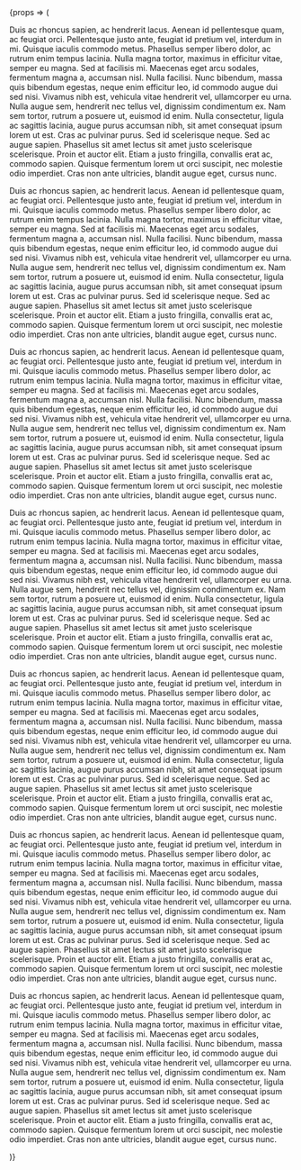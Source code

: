 
<Meta title="Atoms/BackToTop" component={BackToTop} />

<Canvas>
    <Story name="Basic">
        {props => (
            <Box width="800px" display="flex">
                <div>
                    <P>
                        Duis ac rhoncus sapien, ac hendrerit lacus. Aenean id
                        pellentesque quam, ac feugiat orci. Pellentesque justo
                        ante, feugiat id pretium vel, interdum in mi. Quisque
                        iaculis commodo metus. Phasellus semper libero dolor, ac
                        rutrum enim tempus lacinia. Nulla magna tortor, maximus
                        in efficitur vitae, semper eu magna. Sed at facilisis
                        mi. Maecenas eget arcu sodales, fermentum magna a,
                        accumsan nisl. Nulla facilisi. Nunc bibendum, massa quis
                        bibendum egestas, neque enim efficitur leo, id commodo
                        augue dui sed nisi. Vivamus nibh est, vehicula vitae
                        hendrerit vel, ullamcorper eu urna. Nulla augue sem,
                        hendrerit nec tellus vel, dignissim condimentum ex. Nam
                        sem tortor, rutrum a posuere ut, euismod id enim. Nulla
                        consectetur, ligula ac sagittis lacinia, augue purus
                        accumsan nibh, sit amet consequat ipsum lorem ut est.
                        Cras ac pulvinar purus. Sed id scelerisque neque. Sed ac
                        augue sapien. Phasellus sit amet lectus sit amet justo
                        scelerisque scelerisque. Proin et auctor elit. Etiam a
                        justo fringilla, convallis erat ac, commodo sapien.
                        Quisque fermentum lorem ut orci suscipit, nec molestie
                        odio imperdiet. Cras non ante ultricies, blandit augue
                        eget, cursus nunc.
                    </P>
                    <P>
                        Duis ac rhoncus sapien, ac hendrerit lacus. Aenean id
                        pellentesque quam, ac feugiat orci. Pellentesque justo
                        ante, feugiat id pretium vel, interdum in mi. Quisque
                        iaculis commodo metus. Phasellus semper libero dolor, ac
                        rutrum enim tempus lacinia. Nulla magna tortor, maximus
                        in efficitur vitae, semper eu magna. Sed at facilisis
                        mi. Maecenas eget arcu sodales, fermentum magna a,
                        accumsan nisl. Nulla facilisi. Nunc bibendum, massa quis
                        bibendum egestas, neque enim efficitur leo, id commodo
                        augue dui sed nisi. Vivamus nibh est, vehicula vitae
                        hendrerit vel, ullamcorper eu urna. Nulla augue sem,
                        hendrerit nec tellus vel, dignissim condimentum ex. Nam
                        sem tortor, rutrum a posuere ut, euismod id enim. Nulla
                        consectetur, ligula ac sagittis lacinia, augue purus
                        accumsan nibh, sit amet consequat ipsum lorem ut est.
                        Cras ac pulvinar purus. Sed id scelerisque neque. Sed ac
                        augue sapien. Phasellus sit amet lectus sit amet justo
                        scelerisque scelerisque. Proin et auctor elit. Etiam a
                        justo fringilla, convallis erat ac, commodo sapien.
                        Quisque fermentum lorem ut orci suscipit, nec molestie
                        odio imperdiet. Cras non ante ultricies, blandit augue
                        eget, cursus nunc.
                    </P>
                    <P>
                        Duis ac rhoncus sapien, ac hendrerit lacus. Aenean id
                        pellentesque quam, ac feugiat orci. Pellentesque justo
                        ante, feugiat id pretium vel, interdum in mi. Quisque
                        iaculis commodo metus. Phasellus semper libero dolor, ac
                        rutrum enim tempus lacinia. Nulla magna tortor, maximus
                        in efficitur vitae, semper eu magna. Sed at facilisis
                        mi. Maecenas eget arcu sodales, fermentum magna a,
                        accumsan nisl. Nulla facilisi. Nunc bibendum, massa quis
                        bibendum egestas, neque enim efficitur leo, id commodo
                        augue dui sed nisi. Vivamus nibh est, vehicula vitae
                        hendrerit vel, ullamcorper eu urna. Nulla augue sem,
                        hendrerit nec tellus vel, dignissim condimentum ex. Nam
                        sem tortor, rutrum a posuere ut, euismod id enim. Nulla
                        consectetur, ligula ac sagittis lacinia, augue purus
                        accumsan nibh, sit amet consequat ipsum lorem ut est.
                        Cras ac pulvinar purus. Sed id scelerisque neque. Sed ac
                        augue sapien. Phasellus sit amet lectus sit amet justo
                        scelerisque scelerisque. Proin et auctor elit. Etiam a
                        justo fringilla, convallis erat ac, commodo sapien.
                        Quisque fermentum lorem ut orci suscipit, nec molestie
                        odio imperdiet. Cras non ante ultricies, blandit augue
                        eget, cursus nunc.
                    </P>
                    <P>
                        Duis ac rhoncus sapien, ac hendrerit lacus. Aenean id
                        pellentesque quam, ac feugiat orci. Pellentesque justo
                        ante, feugiat id pretium vel, interdum in mi. Quisque
                        iaculis commodo metus. Phasellus semper libero dolor, ac
                        rutrum enim tempus lacinia. Nulla magna tortor, maximus
                        in efficitur vitae, semper eu magna. Sed at facilisis
                        mi. Maecenas eget arcu sodales, fermentum magna a,
                        accumsan nisl. Nulla facilisi. Nunc bibendum, massa quis
                        bibendum egestas, neque enim efficitur leo, id commodo
                        augue dui sed nisi. Vivamus nibh est, vehicula vitae
                        hendrerit vel, ullamcorper eu urna. Nulla augue sem,
                        hendrerit nec tellus vel, dignissim condimentum ex. Nam
                        sem tortor, rutrum a posuere ut, euismod id enim. Nulla
                        consectetur, ligula ac sagittis lacinia, augue purus
                        accumsan nibh, sit amet consequat ipsum lorem ut est.
                        Cras ac pulvinar purus. Sed id scelerisque neque. Sed ac
                        augue sapien. Phasellus sit amet lectus sit amet justo
                        scelerisque scelerisque. Proin et auctor elit. Etiam a
                        justo fringilla, convallis erat ac, commodo sapien.
                        Quisque fermentum lorem ut orci suscipit, nec molestie
                        odio imperdiet. Cras non ante ultricies, blandit augue
                        eget, cursus nunc.
                    </P>
                    <P>
                        Duis ac rhoncus sapien, ac hendrerit lacus. Aenean id
                        pellentesque quam, ac feugiat orci. Pellentesque justo
                        ante, feugiat id pretium vel, interdum in mi. Quisque
                        iaculis commodo metus. Phasellus semper libero dolor, ac
                        rutrum enim tempus lacinia. Nulla magna tortor, maximus
                        in efficitur vitae, semper eu magna. Sed at facilisis
                        mi. Maecenas eget arcu sodales, fermentum magna a,
                        accumsan nisl. Nulla facilisi. Nunc bibendum, massa quis
                        bibendum egestas, neque enim efficitur leo, id commodo
                        augue dui sed nisi. Vivamus nibh est, vehicula vitae
                        hendrerit vel, ullamcorper eu urna. Nulla augue sem,
                        hendrerit nec tellus vel, dignissim condimentum ex. Nam
                        sem tortor, rutrum a posuere ut, euismod id enim. Nulla
                        consectetur, ligula ac sagittis lacinia, augue purus
                        accumsan nibh, sit amet consequat ipsum lorem ut est.
                        Cras ac pulvinar purus. Sed id scelerisque neque. Sed ac
                        augue sapien. Phasellus sit amet lectus sit amet justo
                        scelerisque scelerisque. Proin et auctor elit. Etiam a
                        justo fringilla, convallis erat ac, commodo sapien.
                        Quisque fermentum lorem ut orci suscipit, nec molestie
                        odio imperdiet. Cras non ante ultricies, blandit augue
                        eget, cursus nunc.
                    </P>
                    <P>
                        Duis ac rhoncus sapien, ac hendrerit lacus. Aenean id
                        pellentesque quam, ac feugiat orci. Pellentesque justo
                        ante, feugiat id pretium vel, interdum in mi. Quisque
                        iaculis commodo metus. Phasellus semper libero dolor, ac
                        rutrum enim tempus lacinia. Nulla magna tortor, maximus
                        in efficitur vitae, semper eu magna. Sed at facilisis
                        mi. Maecenas eget arcu sodales, fermentum magna a,
                        accumsan nisl. Nulla facilisi. Nunc bibendum, massa quis
                        bibendum egestas, neque enim efficitur leo, id commodo
                        augue dui sed nisi. Vivamus nibh est, vehicula vitae
                        hendrerit vel, ullamcorper eu urna. Nulla augue sem,
                        hendrerit nec tellus vel, dignissim condimentum ex. Nam
                        sem tortor, rutrum a posuere ut, euismod id enim. Nulla
                        consectetur, ligula ac sagittis lacinia, augue purus
                        accumsan nibh, sit amet consequat ipsum lorem ut est.
                        Cras ac pulvinar purus. Sed id scelerisque neque. Sed ac
                        augue sapien. Phasellus sit amet lectus sit amet justo
                        scelerisque scelerisque. Proin et auctor elit. Etiam a
                        justo fringilla, convallis erat ac, commodo sapien.
                        Quisque fermentum lorem ut orci suscipit, nec molestie
                        odio imperdiet. Cras non ante ultricies, blandit augue
                        eget, cursus nunc.
                    </P>
                    <P>
                        Duis ac rhoncus sapien, ac hendrerit lacus. Aenean id
                        pellentesque quam, ac feugiat orci. Pellentesque justo
                        ante, feugiat id pretium vel, interdum in mi. Quisque
                        iaculis commodo metus. Phasellus semper libero dolor, ac
                        rutrum enim tempus lacinia. Nulla magna tortor, maximus
                        in efficitur vitae, semper eu magna. Sed at facilisis
                        mi. Maecenas eget arcu sodales, fermentum magna a,
                        accumsan nisl. Nulla facilisi. Nunc bibendum, massa quis
                        bibendum egestas, neque enim efficitur leo, id commodo
                        augue dui sed nisi. Vivamus nibh est, vehicula vitae
                        hendrerit vel, ullamcorper eu urna. Nulla augue sem,
                        hendrerit nec tellus vel, dignissim condimentum ex. Nam
                        sem tortor, rutrum a posuere ut, euismod id enim. Nulla
                        consectetur, ligula ac sagittis lacinia, augue purus
                        accumsan nibh, sit amet consequat ipsum lorem ut est.
                        Cras ac pulvinar purus. Sed id scelerisque neque. Sed ac
                        augue sapien. Phasellus sit amet lectus sit amet justo
                        scelerisque scelerisque. Proin et auctor elit. Etiam a
                        justo fringilla, convallis erat ac, commodo sapien.
                        Quisque fermentum lorem ut orci suscipit, nec molestie
                        odio imperdiet. Cras non ante ultricies, blandit augue
                        eget, cursus nunc.
                    </P>
                </div>
                <div>
                    <BackToTop />
                </div>
            </Box>
        )}
    </Story>
</Canvas>

